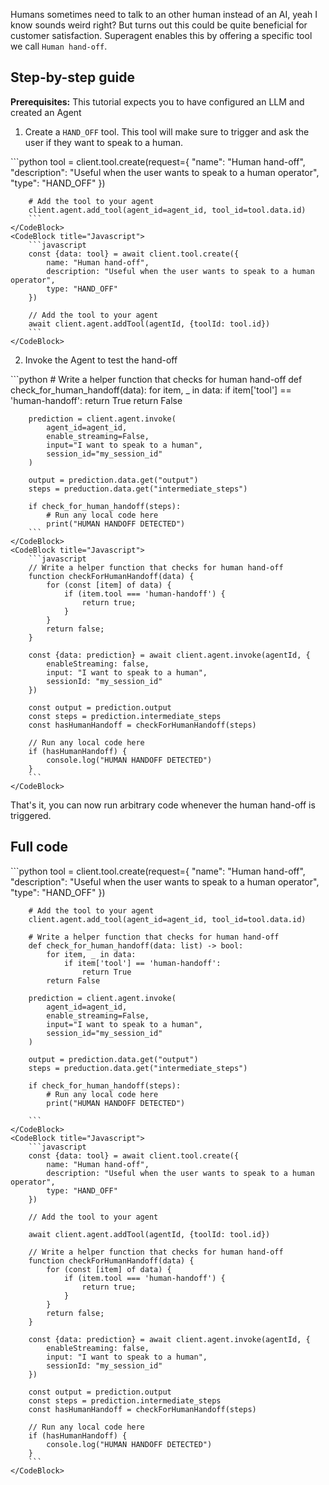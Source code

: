 Humans sometimes need to talk to an other human instead of an AI, yeah I know sounds weird right? But turns out this could be quite beneficial for customer satisfaction. Superagent enables this by offering a specific tool we call `Human hand-off`. 

## Step-by-step guide

**Prerequisites:** This tutorial expects you to have configured an LLM and created an Agent

1. Create a `HAND_OFF` tool. This tool will make sure to trigger and ask the user if they want to speak to a human.
<CodeBlocks>
    <CodeBlock title="Python">
        ```python 
        tool = client.tool.create(request={
            "name": "Human hand-off", 
            "description": "Useful when the user wants to speak to a human operator",
            "type": "HAND_OFF"
        })

        # Add the tool to your agent
        client.agent.add_tool(agent_id=agent_id, tool_id=tool.data.id)
        ```
    </CodeBlock>
    <CodeBlock title="Javascript">
        ```javascript 
        const {data: tool} = await client.tool.create({
            name: "Human hand-off", 
            description: "Useful when the user wants to speak to a human operator",
            type: "HAND_OFF"
        })

        // Add the tool to your agent
        await client.agent.addTool(agentId, {toolId: tool.id})
        ```
    </CodeBlock>
</CodeBlocks>

2. Invoke the Agent to test the hand-off
<CodeBlocks>
    <CodeBlock title="Python">
        ```python 
        # Write a helper function that checks for human hand-off
        def check_for_human_handoff(data):
            for item, _ in data:
                if item['tool'] == 'human-handoff':
                    return True
            return False

        prediction = client.agent.invoke(
            agent_id=agent_id,
            enable_streaming=False,
            input="I want to speak to a human",
            session_id="my_session_id"
        )

        output = prediction.data.get("output")
        steps = preduction.data.get("intermediate_steps")

        if check_for_human_handoff(steps):
            # Run any local code here
            print("HUMAN HANDOFF DETECTED")    
        ```
    </CodeBlock>
    <CodeBlock title="Javascript">
        ```javascript 
        // Write a helper function that checks for human hand-off
        function checkForHumanHandoff(data) {
            for (const [item] of data) {
                if (item.tool === 'human-handoff') {
                    return true;
                }
            }
            return false;
        }

        const {data: prediction} = await client.agent.invoke(agentId, {
            enableStreaming: false,
            input: "I want to speak to a human",
            sessionId: "my_session_id"
        })

        const output = prediction.output
        const steps = prediction.intermediate_steps
        const hasHumanHandoff = checkForHumanHandoff(steps)

        // Run any local code here
        if (hasHumanHandoff) {
            console.log("HUMAN HANDOFF DETECTED")
        }
        ```
    </CodeBlock>
</CodeBlocks>
    
That's it, you can now run arbitrary code whenever the human hand-off is triggered. 


## Full code
<CodeBlocks>
    <CodeBlock title="Python">
        ```python 
        tool = client.tool.create(request={
            "name": "Human hand-off", 
            "description": "Useful when the user wants to speak to a human operator",
            "type": "HAND_OFF"
        })

        # Add the tool to your agent
        client.agent.add_tool(agent_id=agent_id, tool_id=tool.data.id)

        # Write a helper function that checks for human hand-off
        def check_for_human_handoff(data: list) -> bool:
            for item, _ in data:
                if item['tool'] == 'human-handoff':
                    return True
            return False

        prediction = client.agent.invoke(
            agent_id=agent_id,
            enable_streaming=False,
            input="I want to speak to a human",
            session_id="my_session_id"
        )

        output = prediction.data.get("output")
        steps = preduction.data.get("intermediate_steps")

        if check_for_human_handoff(steps):
            # Run any local code here
            print("HUMAN HANDOFF DETECTED")    

        ```
    </CodeBlock>
    <CodeBlock title="Javascript">
        ```javascript 
        const {data: tool} = await client.tool.create({
            name: "Human hand-off", 
            description: "Useful when the user wants to speak to a human operator",
            type: "HAND_OFF"
        })

        // Add the tool to your agent
        
        await client.agent.addTool(agentId, {toolId: tool.id})

        // Write a helper function that checks for human hand-off
        function checkForHumanHandoff(data) {
            for (const [item] of data) {
                if (item.tool === 'human-handoff') {
                    return true;
                }
            }
            return false;
        }

        const {data: prediction} = await client.agent.invoke(agentId, {
            enableStreaming: false,
            input: "I want to speak to a human",
            sessionId: "my_session_id"
        })

        const output = prediction.output
        const steps = prediction.intermediate_steps
        const hasHumanHandoff = checkForHumanHandoff(steps)

        // Run any local code here
        if (hasHumanHandoff) {
            console.log("HUMAN HANDOFF DETECTED")
        }
        ```
    </CodeBlock>
</CodeBlocks>
